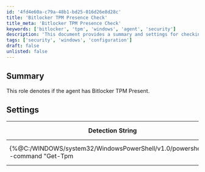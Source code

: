 ```yaml
---
id: '4fd4e60a-c79a-48b1-bd25-016d26e8d28c'
title: 'Bitlocker TPM Presence Check'
title_meta: 'Bitlocker TPM Presence Check'
keywords: ['bitlocker', 'tpm', 'windows', 'agent', 'security']
description: 'This document provides a summary and settings for checking if the agent has Bitlocker TPM present. It includes a detection string, comparator, and applicable operating system details.'
tags: ['security', 'windows', 'configuration']
draft: false
unlisted: false
---
```

## Summary

This role denotes if the agent has Bitlocker TPM Present.

## Settings

| Detection String                                                                                     | Comparator | Result | Applicable OS |
|------------------------------------------------------------------------------------------------------|------------|--------|----------------|
| \{%@C:/WINDOWS/system32/WindowsPowerShell/v1.0/powershell.exe -command "Get-Tpm|select -ExpandProperty TPMPresent"@%} | Contains   | True   | Windows        |













